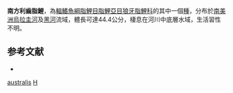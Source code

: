 {{Speciesbox 
| genus = Hoplias
| species = australis
| status = NE
| status_system = IUCN3.1
| authority = [[Oyakawa|Oyakawa]] & [[Mattox|Mattox]], 2009
| synonyms = 
}}
'''南方利齒脂鯉'''，為[[輻鰭魚綱|輻鰭魚綱]][[脂鯉目|脂鯉目]][[脂鯉亞目|脂鯉亞目]][[狼牙脂鯉科|狼牙脂鯉科]]的其中一個[[種|種]]，分布於[[南美洲|南美洲]][[烏拉圭河|烏拉圭河]]及[[黑河|黑河]]流域，體長可達44.4公分，棲息在河川中底層水域，生活習性不明。

==参考文献==
{{refbegin}}
*{{FishBase_species|genus=Hoplias|species=australis|year=2013|month=8}}
{{refend}}

{{Taxonbar|from=Q5900821}}

[[Category:利齒脂鯉屬|australis]]
[[Category:2009年描述的魚類|H]]

{{魚類小作品}}